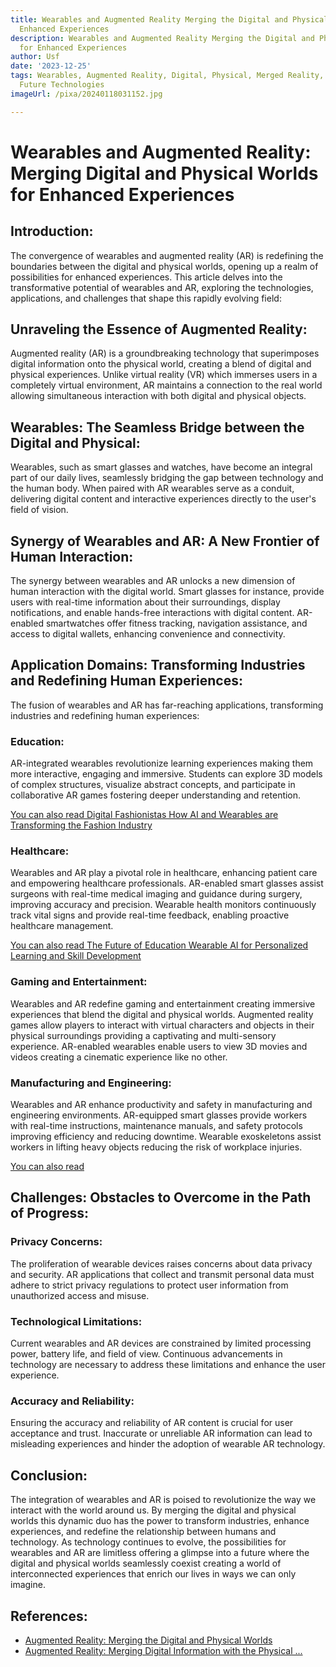 ```yaml
---
title: Wearables and Augmented Reality Merging the Digital and Physical Worlds for
  Enhanced Experiences
description: Wearables and Augmented Reality Merging the Digital and Physical Worlds
  for Enhanced Experiences
author: Usf
date: '2023-12-25'
tags: Wearables, Augmented Reality, Digital, Physical, Merged Reality, Enhanced Experiences,
  Future Technologies
imageUrl: /pixa/20240118031152.jpg

---
```

# Wearables and Augmented Reality: Merging Digital and Physical  Worlds for Enhanced  Experiences

## Introduction:
The convergence of wearables and  augmented reality (AR) is redefining  the boundaries between  the  digital  and physical worlds, opening up a realm of  possibilities for enhanced experiences. This article delves into the transformative potential of wearables and  AR, exploring the technologies, applications, and challenges that shape this rapidly evolving field:

## Unraveling the Essence of Augmented Reality:
Augmented reality (AR) is a groundbreaking technology that superimposes digital information onto  the physical  world, creating a blend of digital and physical experiences. Unlike virtual reality (VR) which immerses users  in a completely virtual environment, AR maintains a connection to the real world allowing simultaneous interaction with both digital and physical objects.

## Wearables: The Seamless Bridge  between the Digital and Physical:
Wearables, such as smart glasses and  watches,  have become  an integral part of our daily lives, seamlessly bridging the gap between technology and the human body. When paired with AR wearables serve as a conduit, delivering digital content and interactive experiences directly to the user's field of vision.

## Synergy of Wearables and AR: A New Frontier of Human Interaction:
The synergy between wearables and AR unlocks a new dimension of  human interaction with the digital world. Smart glasses for instance, provide users with real-time information about their surroundings, display notifications, and enable hands-free interactions with digital content. AR-enabled  smartwatches offer fitness tracking, navigation assistance, and access to digital wallets, enhancing convenience and connectivity.

## Application Domains:  Transforming Industries and Redefining Human Experiences:
The fusion of wearables and AR has far-reaching applications,  transforming  industries and redefining human experiences:

### Education:
AR-integrated wearables  revolutionize learning experiences making them more interactive,  engaging and immersive. Students  can explore 3D models of  complex structures, visualize abstract concepts, and participate  in collaborative AR  games fostering deeper understanding and retention.

[You can also read Digital Fashionistas  How AI and Wearables are Transforming the Fashion Industry](Digital%20Fashionistas%20How%20AI%20and%20Wearables%20are%20Transforming%20the%20Fashion%20Industry)


###  Healthcare:
Wearables and AR play a pivotal role in  healthcare, enhancing patient care and empowering healthcare professionals. AR-enabled  smart glasses  assist surgeons with real-time medical imaging and guidance during surgery, improving accuracy and precision. Wearable health monitors  continuously  track  vital signs and  provide real-time feedback, enabling proactive healthcare management.

[You can  also read The  Future of Education Wearable AI for Personalized Learning and Skill Development](The%20Future%20of%20Education%20Wearable%20AI%20for%20Personalized%20Learning%20and%20Skill%20Development)


### Gaming and Entertainment:
Wearables  and AR redefine  gaming and entertainment  creating immersive experiences that  blend the digital and physical worlds. Augmented reality  games  allow  players to  interact with virtual characters and objects in their physical surroundings  providing a captivating and multi-sensory experience. AR-enabled wearables enable users to view 3D movies and videos creating a cinematic experience like no other.

### Manufacturing and Engineering:
Wearables and AR enhance productivity and  safety in manufacturing and  engineering environments.  AR-equipped smart glasses provide workers with real-time instructions, maintenance manuals, and safety protocols improving efficiency  and reducing downtime. Wearable exoskeletons assist  workers in lifting heavy objects reducing the risk of workplace injuries.

[You can also read ]()


## Challenges:  Obstacles to Overcome in the Path of  Progress:

### Privacy Concerns:
The proliferation of wearable devices raises concerns about data privacy and security. AR applications that collect and transmit personal data must adhere to strict privacy regulations to protect user information from unauthorized access and misuse.

### Technological Limitations:
Current wearables and  AR devices are constrained by limited processing power, battery life, and field of view. Continuous advancements in technology are necessary to address  these limitations and enhance the user experience.

### Accuracy and  Reliability:
Ensuring the accuracy  and reliability of AR content is crucial for user acceptance and trust. Inaccurate or unreliable  AR information can lead to misleading experiences and hinder the adoption of wearable  AR  technology.

## Conclusion:
The integration of wearables and AR is poised to revolutionize the way we interact with the world  around us. By  merging the digital and physical worlds this dynamic duo has the power to  transform industries, enhance experiences, and redefine the relationship between humans and technology.  As technology continues to evolve, the possibilities  for wearables and AR are limitless offering a glimpse  into a future where the digital and physical  worlds seamlessly coexist creating a world of interconnected experiences that enrich our lives in ways we can only imagine.

## References:
- [Augmented Reality: Merging the Digital and Physical Worlds](https://player.me/augmented-reality-merging-the-digital-and-physical-worlds/)
- [Augmented Reality: Merging Digital Information with the Physical ...](https://arrowcore.com/blogs/augmented-reality-merging-digital-information-with-the-physical-world/)

